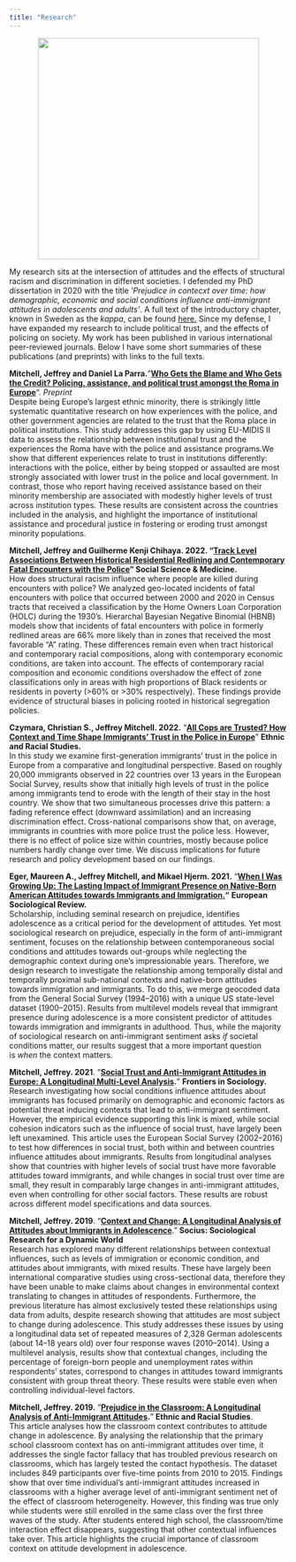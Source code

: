 ---
title: "Research"
---

<center>![](new-cover-with-fixed-spine-1.webp){width="400"}</center>

My research sits at the intersection of attitudes and the effects of structural racism and discrimination in different societies. I defended my PhD dissertation in 2020 with the title '*Prejudice in contecxt over time: how demographic, economic and social conditions influence anti-immigrant attitudes in adolescents and adults'*. A full text of the introductory chapter, known in Sweden as the *kappa*, can be found [here.](http://umu.diva-portal.org/smash/get/diva2:1391008/FULLTEXT01.pdf) Since my defense, I have expanded my research to include political trust, and the effects of policing on society. My work has been published in various international peer-reviewed journals. Below I have some short summaries of these publications (and preprints) with links to the full texts.

**Mitchell, Jeffrey and Daniel La Parra.**"[**Who Gets the Blame and Who Gets the Credit? Policing, assistance, and political trust amongst the Roma in Europe**](https://osf.io/9vdc5)". *Preprint*\
Despite being Europe's largest ethnic minority, there is strikingly little systematic quantitative research on how experiences with the police, and other government agencies are related to the trust that the Roma place in political institutions. This study addresses this gap by using EU-MIDIS II data to assess the relationship between institutional trust and the experiences the Roma have with the police and assistance programs.We show that different experiences relate to trust in institutions differently: interactions with the police, either by being stopped or assaulted are most strongly associated with lower trust in the police and local government. In contrast, those who report having received assistance based on their minority membership are associated with modestly higher levels of trust across institution types. These results are consistent across the countries included in the analysis, and highlight the importance of institutional assistance and procedural justice in fostering or eroding trust amongst minority populations.

**Mitchell, Jeffrey and Guilherme Kenji Chihaya. 2022. "[Track Level Associations Between Historical Residential Redlining and Contemporary Fatal Encounters with the Police](https://www.sciencedirect.com/science/article/pii/S0277953622002957)" Social Science & Medicine.**\
How does structural racism influence where people are killed during encounters with police? We analyzed geo-located incidents of fatal encounters with police that occurred between 2000 and 2020 in Census tracts that received a classification by the Home Owners Loan Corporation (HOLC) during the 1930's. Hierarchal Bayesian Negative Binomial (HBNB) models show that incidents of fatal encounters with police in formerly redlined areas are 66% more likely than in zones that received the most favorable "A" rating. These differences remain even when tract historical and contemporary racial compositions, along with contemporary economic conditions, are taken into account. The effects of contemporary racial composition and economic conditions overshadow the effect of zone classifications only in areas with high proportions of Black residents or residents in poverty (\>60% or \>30% respectively). These findings provide evidence of structural biases in policing rooted in historical segregation policies.

**Czymara, Christian S., Jeffrey Mitchell. 2022.** "[**All Cops are Trusted? How Context and Time Shape Immigrants' Trust in the Police in Europe**](https://doi.org/10.1080/01419870.2022.2060711)" **Ethnic and Racial Studies.**\
In this study we examine first-generation immigrants' trust in the police in Europe from a comparative and longitudinal perspective. Based on roughly 20,000 immigrants observed in 22 countries over 13 years in the European Social Survey, results show that initially high levels of trust in the police among immigrants tend to erode with the length of their stay in the host country. We show that two simultaneous processes drive this pattern: a fading reference effect (downward assimilation) and an increasing discrimination effect. Cross-national comparisons show that, on average, immigrants in countries with more police trust the police less. However, there is no effect of police size within countries, mostly because police numbers hardly change over time. We discuss implications for future research and policy development based on our findings.

**Eger, Maureen A., Jeffrey Mitchell, and Mikael Hjerm. 2021.** "[**When I Was Growing Up: The Lasting Impact of Immigrant Presence on Native-Born American Attitudes towards Immigrants and Immigration.**](https://academic.oup.com/esr/advance-article/doi/10.1093/esr/jcab038/6365820#.YTfLnjLZX2Y.twitter)**"** **European Sociological Review.**\
Scholarship, including seminal research on prejudice, identifies adolescence as a critical period for the development of attitudes. Yet most sociological research on prejudice, especially in the form of anti-immigrant sentiment, focuses on the relationship between contemporaneous social conditions and attitudes towards out-groups while neglecting the demographic context during one's impressionable years. Therefore, we design research to investigate the relationship among temporally distal and temporally proximal sub-national contexts and native-born attitudes towards immigration and immigrants. To do this, we merge geocoded data from the General Social Survey (1994--2016) with a unique US state-level dataset (1900--2015). Results from multilevel models reveal that immigrant presence during adolescence is a more consistent predictor of attitudes towards immigration and immigrants in adulthood. Thus, while the majority of sociological research on anti-immigrant sentiment asks *if* societal conditions matter, our results suggest that a more important question is *when* the context matters.

**Mitchell, Jeffrey. 2021**. "[**Social Trust and Anti-Immigrant Attitudes in Europe: A Longitudinal Multi-Level Analysis**](https://www.frontiersin.org/articles/10.3389/fsoc.2021.604884/full)**.**" **Frontiers in Sociology.**\
Research investigating how social conditions influence attitudes about immigrants has focused primarily on demographic and economic factors as potential threat inducing contexts that lead to anti-immigrant sentiment. However, the empirical evidence supporting this link is mixed, while social cohesion indicators such as the influence of social trust, have largely been left unexamined. This article uses the European Social Survey (2002--2016) to test how differences in social trust, both within and between countries influence attitudes about immigrants. Results from longitudinal analyses show that countries with higher levels of social trust have more favorable attitudes toward immigrants, and while changes in social trust over time are small, they result in comparably large changes in anti-immigrant attitudes, even when controlling for other social factors. These results are robust across different model specifications and data sources.

**Mitchell, Jeffrey. 2019**. "[**Context and Change: A Longitudinal Analysis of Attitudes about Immigrants in Adolescence**](https://journals.sagepub.com/doi/10.1177/2378023119855157)." **Socius: Sociological Research for a Dynamic World**\
Research has explored many different relationships between contextual influences, such as levels of immigration or economic condition, and attitudes about immigrants, with mixed results. These have largely been international comparative studies using cross-sectional data, therefore they have been unable to make claims about changes in environmental context translating to changes in attitudes of respondents. Furthermore, the previous literature has almost exclusively tested these relationships using data from adults, despite research showing that attitudes are most subject to change during adolescence. This study addresses these issues by using a longitudinal data set of repeated measures of 2,328 German adolescents (about 14--18 years old) over four response waves (2010--2014). Using a multilevel analysis, results show that contextual changes, including the percentage of foreign-born people and unemployment rates within respondents' states, correspond to changes in attitudes toward immigrants consistent with group threat theory. These results were stable even when controlling individual-level factors.

**Mitchell, Jeffrey. 2019.** "[**Prejudice in the Classroom: A Longitudinal Analysis of Anti-Immigrant Attitudes**](https://www.tandfonline.com/doi/full/10.1080/01419870.2018.1493209)**.**" **Ethnic and Racial Studies**.\
This article analyses how the classroom context contributes to attitude change in adolescence. By analysing the relationship that the primary school classroom context has on anti-immigrant attitudes over time, it addresses the single factor fallacy that has troubled previous research on classrooms, which has largely tested the contact hypothesis. The dataset includes 849 participants over five-time points from 2010 to 2015. Findings show that over time individual's anti-immigrant attitudes increased in classrooms with a higher average level of anti-immigrant sentiment net of the effect of classroom heterogeneity. However, this finding was true only while students were still enrolled in the same class over the first three waves of the study. After students entered high school, the classroom/time interaction effect disappears, suggesting that other contextual influences take over. This article highlights the crucial importance of classroom context on attitude development in adolescence.
